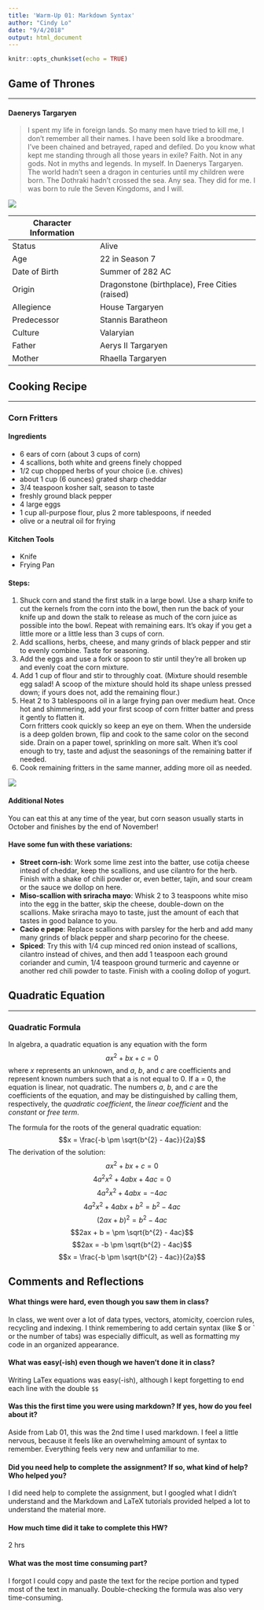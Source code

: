 ```yaml
---
title: 'Warm-Up 01: Markdown Syntax'
author: "Cindy Lo"
date: "9/4/2018"
output: html_document
---
```


```r
knitr::opts_chunk$set(echo = TRUE)
```

## Game of Thrones
***
#### Daenerys Targaryen

> I spent my life in foreign lands. So many men have tried to kill me, I don't remember all their names. I have been sold like a broodmare. I've been chained and betrayed, raped and defiled. Do you know what kept me standing through all those years in exile? Faith. Not in any gods. Not in myths and legends. In myself. In Daenerys Targaryen. The world hadn't seen a dragon in centuries until my children were born. The Dothraki hadn't crossed the sea. Any sea. They did for me. I was born to rule the Seven Kingdoms, and I will.

![](https://vignette.wikia.nocookie.net/gameofthrones/images/5/5f/Daenerys_Dragonpit.jpg/revision/latest?cb=20171015095128)

Character Information |  
------- | --------
Status  | Alive
Age | 22 in Season 7
Date of Birth | Summer of 282 AC
Origin  | Dragonstone (birthplace), Free Cities (raised)
Allegience  | House Targaryen
Predecessor | Stannis Baratheon
Culture | Valaryian
Father  | Aerys II Targaryen
Mother  | Rhaella Targaryen

## Cooking Recipe
***
### Corn Fritters

#### Ingredients
  - 6 ears of corn (about 3 cups of corn)
  - 4 scallions, both white and greens finely chopped
  - 1/2 cup chopped herbs of your choice (i.e. chives)
  - about 1 cup (6 ounces) grated sharp cheddar
  - 3/4 teaspoon kosher salt, season to taste
  - freshly ground black pepper
  - 4 large eggs
  - 1 cup all-purpose flour, plus 2 more tablespoons, if needed
  - olive or a neutral oil for frying

#### Kitchen Tools
  - Knife
  - Frying Pan

#### Steps:
  1. Shuck corn and stand the first stalk in a large bowl. Use a sharp knife to cut the kernels from the corn into the bowl, then run the back of your knife up and down the stalk to release as much of the corn juice as possible into the bowl. Repeat with remaining ears. It’s okay if you get a little more or a little less than 3 cups of corn.
  2. Add scallions, herbs, cheese, and many grinds of black pepper and stir to evenly combine. Taste for seasoning.
  3. Add the eggs and use a fork or spoon to stir until they’re all broken up and evenly coat the corn mixture.
  4. Add 1 cup of flour and stir to throughly coat. (Mixture should resemble egg salad! A scoop of the mixture should hold its shape unless pressed down; if yours does not, add the remaining flour.)
  5. Heat 2 to 3 tablespoons oil in a large frying pan over medium heat. Once hot and shimmering, add your first scoop of corn fritter batter and press it gently to flatten it.\
  Corn fritters cook quickly so keep an eye on them. When the underside is a deep golden brown, flip and cook to the same color on the second side. Drain on a paper towel, sprinkling on more salt. When it’s cool enough to try, taste and adjust the seasonings of the remaining batter if needed.
  6. Cook remaining fritters in the same manner, adding more oil as needed.

![](https://smittenkitchendotcom.files.wordpress.com/2018/07/corn-fritters.jpg?w=750)

#### Additional Notes
You can eat this at any time of the year, but corn season usually starts in October and finishes by the end of November!

#### Have some fun with these variations:

  * **Street corn-ish**: Work some lime zest into the batter, use cotija cheese intead of cheddar, keep the scallions, and use cilantro for the herb. Finish with a shake of chili powder or, even better, tajín, and sour cream or the sauce we dollop on here.
  * **Miso-scallion with sriracha mayo**: Whisk 2 to 3 teaspoons white miso into the egg in the batter, skip the cheese, double-down on the scallions. Make sriracha mayo to taste, just the amount of each that tastes in good balance to you.
  * **Cacio e pepe**: Replace scallions with parsley for the herb and add many many grinds of black pepper and sharp pecorino for the cheese.
  * **Spiced**: Try this with 1/4 cup minced red onion instead of scallions, cilantro instead of chives, and then add 1 teaspoon each ground coriander and cumin, 1/4 teaspoon ground turmeric and cayenne or another red chili powder to taste. Finish with a cooling dollop of yogurt.
  
## Quadratic Equation
***
### Quadratic Formula

In algebra, a quadratic equation is any equation with the form $$ax^{2} + bx + c = 0$$
where *x* represents an unknown, and *a*, *b*, and *c* are coefficients and represent known numbers such that a is not equal to 0. If a = 0, the equation is linear, not quadratic. The numbers *a*, *b*, and *c* are the coefficients of the equation, and may be distinguished by calling them, respectively, the *quadratic coefficient*, the *linear coefficient* and the *constant* or *free term*.

The formula for the roots of the general quadratic equation:
$$x = \frac{-b \pm \sqrt{b^{2} - 4ac}}{2a}$$
The derivation of the solution:
$$ax^{2} + bx + c = 0$$
$$4a^{2}x^{2} + 4abx + 4ac = 0$$
$$4a^{2}x^{2} + 4abx = -4ac$$
$$4a^{2}x^{2} + 4abx + b^{2} = b^{2} - 4ac$$
$$(2ax + b)^{2} = b^{2} - 4ac$$
$$2ax + b = \pm \sqrt{b^{2} - 4ac}$$
$$2ax = -b \pm \sqrt{b^{2} - 4ac}$$
$$x = \frac{-b \pm \sqrt{b^{2} - 4ac}}{2a}$$

## Comments and Reflections
#### What things were hard, even though you saw them in class?
In class, we went over a lot of data types, vectors, atomicity, coercion rules, recycling and indexing. I think remembering to add certain syntax (like $ or ` or the number of tabs) was especially difficult, as well as formatting my code in an organized appearance.

#### What was easy(-ish) even though we haven't done it in class?
Writing LaTex equations was easy(-ish), although I kept forgetting to end each line with the double `$$`

#### Was this the first time you were using markdown? If yes, how do you feel about it?
Aside from Lab 01, this was the 2nd time I used markdown. I feel a little nervous, because it feels like an overwhelming amount of syntax to remember. Everything feels very new and unfamiliar to me.

#### Did you need help to complete the assignment? If so, what kind of help? Who helped you?
I did need help to complete the assignment, but I googled what I didn't understand and the Markdown and LaTeX tutorials provided helped a lot to understand the material more.

#### How much time did it take to complete this HW?
2 hrs

#### What was the most time consuming part?
I forgot I could copy and paste the text for the recipe portion and typed most of the text in manually. Double-checking the formula was also very time-consuming.